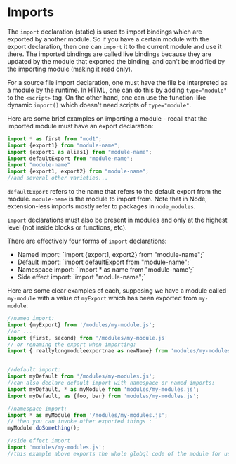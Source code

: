 

# Imports

The `import` declaration (static) is used to import bindings which are exported by another module. So if you have a certain module with the export declaration, then one can `import` it to the current module and use it there. The imported bindings are called live bindings because they are updated by the module that exported the binding, and can't be modified by the importing module (making it read only).

For a source file import declaration, one must have the file be interpreted as a module by the runtime. In HTML, one can do this by adding `type="module"` to the `<script>` tag. On the other hand, one can use the function-like dynamic `import()` which doesn't need scripts of `type="module"`.

Here are some brief examples on importing a module - recall that the imported module must have an export declaration:

```js
import * as first from "mod1";
import {export1} from "module-name";
import {export1 as alias1} from "module-name";
import defaultExport from "module-name";
import "module-name"
import {export1, export2} from "module-name";
//and several other varieties...
```

`defaultExport` refers to the name that refers to the default export from the module. 
`module-name` is the module to import from. Note that in Node, extension-less imports mostly refer to packages in `node_modules`.

`import` declarations must also be present in modules and only at the highest level (not inside blocks or functions, etc). 

There are effectively four forms of `import` declarations:
<ul>
<li> Named import: `import {export1, export2} from "module-name";` </li>
<li> Default import: `import defaultExport from "module-name";`</li>
<li> Namespace import: `import * as name from "module-name';`</li>
<li> Side effect import: `import "module-name";`</li>
</ul>

Here are some clear examples of each, supposing we have a module called `my-module` with a value of `myExport` which has been exported from `my-module`:

```js
//named import:
import {myExport} from '/modules/my-module.js';
//or ...
import {first, second} from '/modules/my-module.js'
// or renaming the export when importing:
import { reallylongmoduleexportnae as newName} from 'modules/my-modules.js';


//default import: 
import myDefault from '/modules/my-modules.js';
//can also declare default import with namespace or named imports:
import myDefault, * as myModule from 'modules/my-modules.js';
import myDefault, as {foo, bar} from 'modules/my-modules.js';

//namespace import:
import * as myModule from '/modules/my-modules.js';
// then you can invoke other exported things :
myModule.doSomething();

//side effect import
import 'modules/my-modules.js';
//this example above exports the whole globql code of the module for use

